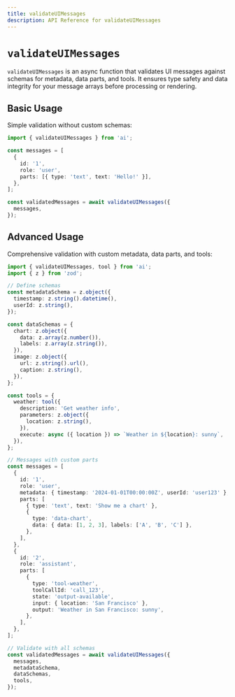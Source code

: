 ---
title: validateUIMessages
description: API Reference for validateUIMessages
---

# `validateUIMessages`

`validateUIMessages` is an async function that validates UI messages against schemas for metadata, data parts, and tools. It ensures type safety and data integrity for your message arrays before processing or rendering.

## Basic Usage

Simple validation without custom schemas:

```typescript
import { validateUIMessages } from 'ai';

const messages = [
  {
    id: '1',
    role: 'user',
    parts: [{ type: 'text', text: 'Hello!' }],
  },
];

const validatedMessages = await validateUIMessages({
  messages,
});
```

## Advanced Usage

Comprehensive validation with custom metadata, data parts, and tools:

```typescript
import { validateUIMessages, tool } from 'ai';
import { z } from 'zod';

// Define schemas
const metadataSchema = z.object({
  timestamp: z.string().datetime(),
  userId: z.string(),
});

const dataSchemas = {
  chart: z.object({
    data: z.array(z.number()),
    labels: z.array(z.string()),
  }),
  image: z.object({
    url: z.string().url(),
    caption: z.string(),
  }),
};

const tools = {
  weather: tool({
    description: 'Get weather info',
    parameters: z.object({
      location: z.string(),
    }),
    execute: async ({ location }) => `Weather in ${location}: sunny`,
  }),
};

// Messages with custom parts
const messages = [
  {
    id: '1',
    role: 'user',
    metadata: { timestamp: '2024-01-01T00:00:00Z', userId: 'user123' },
    parts: [
      { type: 'text', text: 'Show me a chart' },
      {
        type: 'data-chart',
        data: { data: [1, 2, 3], labels: ['A', 'B', 'C'] },
      },
    ],
  },
  {
    id: '2',
    role: 'assistant',
    parts: [
      {
        type: 'tool-weather',
        toolCallId: 'call_123',
        state: 'output-available',
        input: { location: 'San Francisco' },
        output: 'Weather in San Francisco: sunny',
      },
    ],
  },
];

// Validate with all schemas
const validatedMessages = await validateUIMessages({
  messages,
  metadataSchema,
  dataSchemas,
  tools,
});
```
